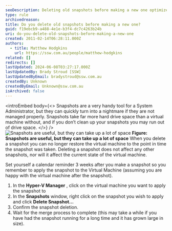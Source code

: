 ```yaml
---
seoDescription: Deleting old snapshots before making a new one optimizes disk space and ensures efficient virtual machine management.
type: rule
archivedreason:
title: Do you delete old snapshots before making a new one?
guid: f19ebcb9-a488-4e1e-b3f4-dc7c4263b24b
uri: do-you-delete-old-snapshots-before-making-a-new-one
created: 2011-02-14T06:28:11.000Z
authors:
  - title: Matthew Hodgkins
    url: https://ssw.com.au/people/matthew-hodgkins
related: []
redirects: []
lastUpdated: 2024-06-08T03:27:17.000Z
lastUpdatedBy: Brady Stroud [SSW]
lastUpdatedByEmail: bradystroud@ssw.com.au
createdBy: Unknown
createdByEmail: Unknown@ssw.com.au
isArchived: false
---
```


<introEmbed
  body={<>
Snapshots are a very handy tool for a System Administrator, but they can quickly turn into a nightmare if they are not managed properly. Snapshots take far more hard drive space than a virtual machine without, and if you don’t clean up your snapshots you may run out of drive space.
  </>}
/>
![Snapshots are useful, but they can take up a lot of space](/uploads/rules/do-you-delete-old-snapshots-before-making-a-new-one/snapshot-avhds.jpg)
**Figure: Snapshots are useful, but they can take up a lot of space**
When you delete a snapshot you can no longer restore the virtual machine to the point in time the snapshot was taken. Deleting a snapshot does not affect any other snapshots, nor will it affect the current state of the virtual machine.

Set yourself a calendar reminder 3 weeks after you make a snapshot so you remember to apply the snapshot to the Virtual Machine (assuming you are happy with the virtual machine after the snapshot).

1. In the **Hyper-V Manager** , click on the virtual machine you want to apply the snapshot to
2. In the **Snapshots** window, right click on the snapshot you wish to apply and click **Delete Snapshot…**
3. Confirm the snapshot deletion.
4. Wait for the merge process to complete (this may take a while if you have had the snapshot running for a long time and it has grown large in size).

